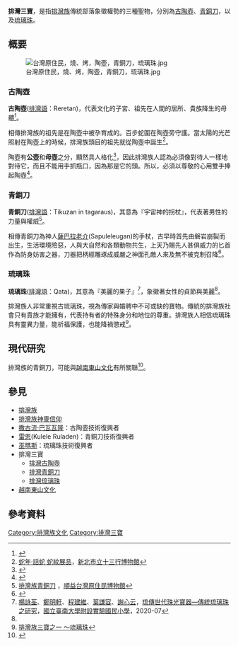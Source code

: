 {{expert|subject=台湾原住民族}}

'''排灣三寶'''，是指[[排灣族|排灣族]]傳統部落象徵權勢的三種聖物，分別為[[排灣古陶壺|古陶壺]]、[[排灣青銅刀|青銅刀]]，以及[[排灣琉璃珠|琉璃珠]]。

== 概要 ==
[[File:台灣原住民，燒、烤，陶壺，青銅刀，琉璃珠.jpg|thumb]]
=== 古陶壺 ===
'''古陶壺'''([[排灣語|排灣語]]：Reretan)，代表文化的子宮、祖先在人間的居所、貴族降生的母體<ref name="與神聖對話——排灣族藝文創作中之宇宙觀與生命觀">{{cite web|author=[[劉雪瑽|劉雪瑽]] |title=《與神聖對話——排灣族藝文創作中之宇宙觀與生命觀》 |url=https://nccur.lib.nccu.edu.tw/bitstream/140.119/99410/1/014201.pdf |publisher=臺灣文學研究所 |work=[[國立政治大學|國立政治大學]] |accessdate=2016-07 }}</ref>{{Rp|85}}。

相傳排灣族的祖先是在陶壺中被孕育成的。百步蛇圍在陶壺旁守護。當太陽的光芒照射在陶壺上的時候，排灣族頭目的祖先就從陶壺中誕生<ref name="蛇年‧話蛇 蛇紋展品">[http://www.bluesign.com.tw/exhibit/navigation_3.php 蛇年‧話蛇 蛇紋展品]，[[新北市立十三行博物館|新北市立十三行博物館]]</ref>。

陶壺有'''公壺'''和'''母壺'''之分，顯然具人格化<ref name="排灣族三寶之探討">{{cite web|author=[[林傑|林傑]] |title=《排灣族三寶之探討》 |url=https://www.shs.edu.tw/works/essay/2013/11/2013111212414287.pdf |publisher= |work=[[國立潮州高級中學|國立潮州高級中學]] |accessdate=2013-11-20 }}</ref>{{Rp|4}}，因此排灣族人認為必須像對待人一樣地對待它，而且不能用手抓瓶口，因為那是它的頭。所以，必須以尊敬的心用雙手捧起陶壺<ref name="台灣原住民傳統文化3D藝術繪畫–夏同頡創作論述">{{cite web|author=[[夏同頡|夏同頡]] |title=《台灣原住民傳統文化3D藝術繪畫–夏同頡創作論述》 |url=http://192.192.83.167/bitstream/987654321/1684/2/%E5%8F%B0%E7%81%A3%E5%8E%9F%E4%BD%8F%E6%B0%91%E5%82%B3%E7%B5%B1%E6%96%87%E5%8C%963D%E8%97%9D%E8%A1%93%E7%B9%AA%E7%95%AB%E2%80%93%E5%A4%8F%E5%90%8C%E9%A0%A1%E5%89%B5%E4%BD%9C%E8%AB%96%E8%BF%B0%20%E6%AD%A3%E6%9C%AC-2.pdf |publisher=視覺傳達研究所 |work=[[中國科技大學|中國科技大學]] |accessdate=2017-05-12 }}</ref>{{Rp|84}}。

=== 青銅刀 ===
'''青銅刀'''([[排灣語|排灣語]]：Tikuzan in tagaraus)，其意為『宇宙神的拐杖』，代表著男性的力量與權威<ref name="排灣族青銅刀">[http://www.museum.org.tw/031_3_03.htm 排灣族青銅刀] {{Wayback|url=http://www.museum.org.tw/031_3_03.htm |date=20180428023539 }}，[[順益台灣原住民博物館|順益台灣原住民博物館]]</ref>。

相傳青銅刀為神人[[烏拉布勞揚|薩巴拉老介]](Sapuleleugan)的手杖，古早時首先由磐岩崩裂而出生，生活環境險惡，人與大自然和各類動物共生，上天乃賜先人甚俱威力的匕首作為防身妨害之器，刀器把柄經雕琢成威嚴之神面孔敵人來及無不被克制召降<ref name="排灣族-青銅刀">{{cite web|author= |title=《排灣族-青銅刀》 |url=https://catalog.digitalarchives.tw/item/00/43/3b/67.html |publisher=[[典藏臺灣|典藏臺灣]] |work=[[中央研究院數位文化中心|中央研究院數位文化中心]] |accessdate=2008-04 }}</ref>。

=== 琉璃珠 ===
'''琉璃珠'''([[排灣語|排灣語]]：Qata)，其意為『美麗的果子』<ref name="琉傳世代珠光寶器—傳統琉璃珠之研究">[[楊詠荃|楊詠荃]]、[[鄭明軒|鄭明軒]]、[[程建維|程建維]]、[[葉謙容|葉謙容]]、[[謝心云|謝心云]]，[http://serc.tn.edu.tw/wp-content/uploads/2020/07/%E7%AC%AC%E4%B8%80%E5%90%8D%E5%8D%97%E5%A4%A7%E9%99%84%E5%B0%8F-%E3%80%8C%E7%90%89%E3%80%8D%E5%82%B3%E4%B8%96%E4%BB%A3%E3%80%8C%E7%8F%A0%E3%80%8D%E5%85%89%E5%AF%B6%E5%99%A8%E2%80%94%E5%82%B3%E7%B5%B1%E7%90%89%E7%92%83%E7%8F%A0%E4%B9%8B%E7%A0%94%E7%A9%B6.pdf 琉傳世代珠光寶器—傳統琉璃珠之研究]，[[國立臺南大學附設實驗國民小學|國立臺南大學附設實驗國民小學]]，2020-07</ref>{{Rp|2}}，象徵著女性的貞節與美麗<ref name="排灣族青銅刀"></ref>。

排灣族人非常重視古琉璃珠，視為傳家與婚聘中不可或缺的寶物。傳統的排灣族社會只有貴族才能擁有，代表持有者的特殊身分和地位的尊重。排灣族人相信琉璃珠具有靈異力量，能祈福保護，也能降禍懲戒<ref name="排灣族三寶之一 ～琉璃珠">[http://www.twps.ptc.edu.tw/uploads/1608865317250wfi5CfYb.pdf 排灣族三寶之一 ～琉璃珠]</ref>。

== 現代研究 ==
排灣族的青銅刀，可能與[[東山文化_(越南)|越南東山文化]]有所關聯<ref name="排灣族 青銅刀">{{cite web |author=[[臺北市政府|臺北市政府]] |title=《排灣族 青銅刀》 |url=https://nchdb.boch.gov.tw/assets/overview/antiquity/20161118000016 |publisher=[[國家文化資產網|國家文化資產網]] |work=[[文化部文化資產局|文化部文化資產局]] |accessdate=2016-11-18 |archive-date=2017-12-07 |archive-url=https://web.archive.org/web/20171207141110/https://nchdb.boch.gov.tw/assets/overview/antiquity/20161118000016 |dead-url=no }}</ref>。

== 參見 ==
*[[排灣族|排灣族]]
*[[排灣族神靈信仰|排灣族神靈信仰]]
*[[撒古流·巴瓦瓦隆|撒古流·巴瓦瓦隆]]：古陶壺技術復興者
*[[雷恩_(排灣族)|雷恩]](Kulele Ruladen)：青銅刀技術復興者
*[[巫瑪斯|巫瑪斯]]：琉璃珠技術復興者
*排灣三寶
**[[排灣古陶壺|排灣古陶壺]]
**[[排灣青銅刀|排灣青銅刀]]
**[[排灣琉璃珠|排灣琉璃珠]]
*[[東山文化_(越南)|越南東山文化]]

== 參考資料 ==
{{reflist}}





[[Category:排灣族文化|Category:排灣族文化]]
[[Category:排灣三寶|Category:排灣三寶]]